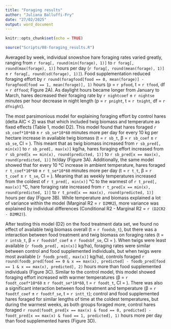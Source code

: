 ```yaml
---
title: "Foraging results"
author: "Juliana Balluffi-Fry"
date: "27/02/2025"
output: word_document
---
```


```r
knitr::opts_chunk$set(echo = TRUE)

source("Scripts/08-foraging_results.R")

```

Averaged by week, individual snowshoe hare foraging rates varied greatly, ranging from  `r forag[, round(min(forage), 1)]` to `r forag[, round(max(forage), 1)]` hours per day (`r forag[, round(mean(forage), 1)]` ± `r forag[, round(sd(forage), 1)]`). Food supplementation reduced foraging effort by `r round(foragfood[food == 0, mean(forage)] - foragfood[food == 1, mean(forage)], 1)` hours (p = `r pfood`, t = `r tfood`, df = `r dffood`; Figure 2A). As daylight hours became longer from January to March, hares decreased their foraging rate by `r nightcoef` ± `r nightse` minutes per hour decrease in night length (p = `r pnight`, t = `r tnight`, df = `r dfnight`).

The most parsimonious model for explaining foraging effort by control hares (delta AIC < 2) was that which included twig biomass and temperature as fixed effects (Table 1, model D2). This model found that hares foraged `r sb_coef*10*60` ± `r sb_se*10*60` minutes more per day for every 10 kg per hectare increase in available twig biomass (t = `r sb_t`, β = `r sb_coef` ± `r sb_se`, CI = ). This meant that as twig biomass increased from `r sb_pred[, min(x)]` to `r sb_pred[, max(x)]` kg/ha, hares foraging effort increased from `r sb_pred[x == min(x), round(predicted, 1)]` to `r sb_pred[x == max(x), round(predicted, 1)]` hr/day (Figure 3A). Additionally, the same model showed that for every 10 °C increase in ambient temperature, hares foraged `r t_coef*10*60` ± `r t_se*10*60` minutes more per day (t = `r t_t`, β = `r t_coef` ± `r t_se`, CI = ). Meaning that as weekly temperatures increased from the coldest of `r t_pred[, min(x)]` °C to the warmest of `r t_pred[, max(x)]` °C, hare foraging rate increased from `r t_pred[x == min(x), round(predicted, 1)]` to `r t_pred[x == max(x), round(predicted, 1)]` hours per day (Figure 3B). While temperature and biomass explained a lot of variance within the model (Marginal R2 = `r D2MR2`), more variance was explained by individual differences (Conditional R2 - Marginal R2 = `r (D2CR2 - D2MR2)`).


After testing this model (D2) on the food treatment data set, we found no effect of available twig biomass overall (t = `r foodsb_t`), but there was a interaction between food treatment and twig biomass on foraging rates (t = `r intsb_t`, β = `r foodsbf_coef` ± `r foodsbf_se`, CI = ). When twigs were least available (`r foodb_pred[, min(x)]` kg/ha), foraging rates were similar between control and food supplemented individuals, but when twigs were most available (`r foodb_pred[, max(x)]` kg/ha), controls foraged `r round(foodb_pred[food == 0 & x == max(x), predicted] - foodb_pred[food == 1 & x == max(x), predicted], 2)` hours more than food supplemented individuals (Figure 3C). Similar to the control model, this model showed foraging effort increased with warmer temperatures (β = `r foodt_coef*10*60` ± `r foodt_se*10*60`, t = `r foodt_t`, CI = ). There was also a significant interaction between food treatment and temperature (β = `r foodtf_coef` ± `r foodtf_se`, t = `r intt_t`); control and food supplemented hares foraged for similar lengths of time at the coldest temperatures, but during the warmest weeks, as both groups foraged more, control hares foraged `r round(foodt_pred[x == max(x) & food == 0, predicted] - foodt_pred[x == max(x) & food == 1, predicted], 1)` hours more per day than food supplemented hares (Figure 3D).



